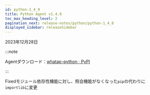 ```yaml
---
id: python-1_4_9
title: Python Agent v1.4.9
toc_max_heading_level: 2
pagination_next: release-notes/python/python-1_4_8
displayed_sidebar: releaseSidebar
---
```


2023年12月28日

:::note

Agentダウンロード：[whatap-python · PyPI](https://pypi.org/project/whatap-python/1.4.9/)

:::

<Status>Fixed</Status>モジュール依存性機能に対し、照会機能がなくなった<code>pip</code>の代わりに<code>importlib</code>に変更
